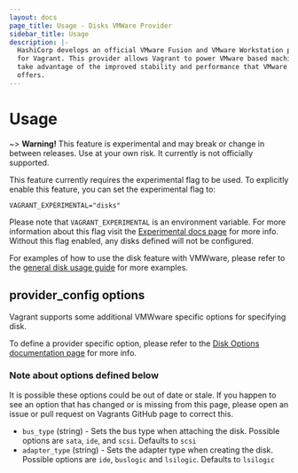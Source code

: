 ```yaml
---
layout: docs
page_title: Usage - Disks VMWare Provider
sidebar_title: Usage
description: |-
  HashiCorp develops an official VMware Fusion and VMware Workstation provider
  for Vagrant. This provider allows Vagrant to power VMware based machines and
  take advantage of the improved stability and performance that VMware software
  offers.
---
```


# Usage

~> **Warning!** This feature is experimental and may break or
change in between releases. Use at your own risk. It currently is not officially
supported.

This feature currently requires the experimental flag to be used. To explicitly enable this feature, you can set the experimental flag to:

```
VAGRANT_EXPERIMENTAL="disks"
```

Please note that `VAGRANT_EXPERIMENTAL` is an environment variable. For more
information about this flag visit the [Experimental docs page](/docs/experimental/)
for more info. Without this flag enabled, any disks defined will not be configured.

For examples of how to use the disk feature with VMWware, please refer to the
[general disk usage guide](/docs/disks/usage) for more examples.

## provider_config options

Vagrant supports some additional VMWware specific options for specifying disk.

To define a provider specific option, please refer to the [Disk Options documentation page](/docs/disks/configuration) for more info.

### Note about options defined below

It is possible these options could be out of date or stale. If you happen to see
an option that has changed or is missing from this page, please open an issue
or pull request on Vagrants GitHub page to correct this.

- `bus_type` (string) - Sets the bus type when attaching the disk. Possible options are `sata`, `ide`, and `scsi`. Defaults to `scsi`
- `adapter_type` (string) - Sets the adapter type when creating the disk. Possible options are `ide`, `buslogic` and `lsilogic`. Defaults to `lsilogic`
